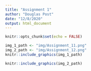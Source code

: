```yaml
---
title: "Assignment 1"
author: "Douglas Post"
date: "12/8/2020"
output: html_document
---
```


```r
knitr::opts_chunk$set(echo = FALSE)
```

```r
img_1_path <- "img/Assignment_11.png"
img_2_path <- "img/Assignment_12.png"
knitr::include_graphics(img_1_path)
```
```r
knitr::include_graphics(img_2_path)
```